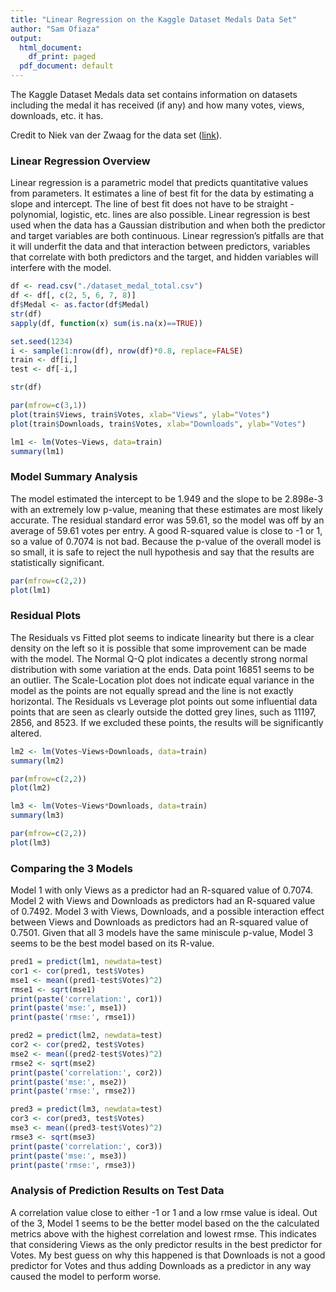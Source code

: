 ```yaml
---
title: "Linear Regression on the Kaggle Dataset Medals Data Set"
author: "Sam Ofiaza"
output:
  html_document:
    df_print: paged
  pdf_document: default
---
```


The Kaggle Dataset Medals data set contains information on datasets including the medal it has received (if any) and how many votes, views, downloads, etc. it has.

Credit to Niek van der Zwaag for the data set ([link](https://www.kaggle.com/datasets/niekvanderzwaag/kaggle-dataset-medals?select=dataset_medal_total.csv)).

### Linear Regression Overview

Linear regression is a parametric model that predicts quantitative values from parameters. It estimates a line of best fit for the data by estimating a slope and intercept. The line of best fit does not have to be straight - polynomial, logistic, etc. lines are also possible. Linear regression is best used when the data has a Gaussian distribution and when both the predictor and target variables are both continuous. Linear regression's pitfalls are that it will underfit the data and that interaction between predictors, variables that correlate with both predictors and the target, and hidden variables will interfere with the model.

```r
df <- read.csv("./dataset_medal_total.csv")
df <- df[, c(2, 5, 6, 7, 8)]
df$Medal <- as.factor(df$Medal)
str(df)
sapply(df, function(x) sum(is.na(x)==TRUE))
```

```r
set.seed(1234)
i <- sample(1:nrow(df), nrow(df)*0.8, replace=FALSE)
train <- df[i,]
test <- df[-i,]
```

```r
str(df)
```

```r
par(mfrow=c(3,1))
plot(train$Views, train$Votes, xlab="Views", ylab="Votes")
plot(train$Downloads, train$Votes, xlab="Downloads", ylab="Votes")
```


```r
lm1 <- lm(Votes~Views, data=train)
summary(lm1)
```

### Model Summary Analysis

The model estimated the intercept to be 1.949 and the slope to be 2.898e-3 with an extremely low p-value, meaning that these estimates are most likely accurate. The residual standard error was 59.61, so the model was off by an average of 59.61 votes per entry. A good R-squared value is close to -1 or 1, so a value of 0.7074 is not bad. Because the p-value of the overall model is so small, it is safe to reject the null hypothesis and say that the results are statistically significant.

```r
par(mfrow=c(2,2))
plot(lm1)
```

### Residual Plots

The Residuals vs Fitted plot seems to indicate linearity but there is a clear density on the left so it is possible that some improvement can be made with the model. The Normal Q-Q plot indicates a decently strong normal distribution with some variation at the ends. Data point 16851 seems to be an outlier. The Scale-Location plot does not indicate equal variance in the model as the points are not equally spread and the line is not exactly horizontal. The Residuals vs Leverage plot points out some influential data points that are seen as clearly outside the dotted grey lines, such as 11197, 2856, and 8523. If we excluded these points, the results will be significantly altered.

```r
lm2 <- lm(Votes~Views+Downloads, data=train)
summary(lm2)
```

```r
par(mfrow=c(2,2))
plot(lm2)
```

```r
lm3 <- lm(Votes~Views*Downloads, data=train)
summary(lm3)
```

```r
par(mfrow=c(2,2))
plot(lm3)
```

### Comparing the 3 Models

Model 1 with only Views as a predictor had an R-squared value of 0.7074. Model 2 with Views and Downloads as predictors had an R-squared value of 0.7492. Model 3 with Views, Downloads, and a possible interaction effect between Views and Downloads as predictors had an R-squared value of 0.7501. Given that all 3 models have the same miniscule p-value, Model 3 seems to be the best model based on its R-value.

```r
pred1 = predict(lm1, newdata=test)
cor1 <- cor(pred1, test$Votes)
mse1 <- mean((pred1-test$Votes)^2)
rmse1 <- sqrt(mse1)
print(paste('correlation:', cor1))
print(paste('mse:', mse1))
print(paste('rmse:', rmse1))
```

```r
pred2 = predict(lm2, newdata=test)
cor2 <- cor(pred2, test$Votes)
mse2 <- mean((pred2-test$Votes)^2)
rmse2 <- sqrt(mse2)
print(paste('correlation:', cor2))
print(paste('mse:', mse2))
print(paste('rmse:', rmse2))
```

```r
pred3 = predict(lm3, newdata=test)
cor3 <- cor(pred3, test$Votes)
mse3 <- mean((pred3-test$Votes)^2)
rmse3 <- sqrt(mse3)
print(paste('correlation:', cor3))
print(paste('mse:', mse3))
print(paste('rmse:', rmse3))
```

### Analysis of Prediction Results on Test Data

A correlation value close to either -1 or 1 and a low rmse value is ideal. Out of the 3, Model 1 seems to be the better model based on the the calculated metrics above with the highest correlation and lowest rmse. This indicates that considering Views as the only predictor results in the best predictor for Votes. My best guess on why this happened is that Downloads is not a good predictor for Votes and thus adding Downloads as a predictor in any way caused the model to perform worse.